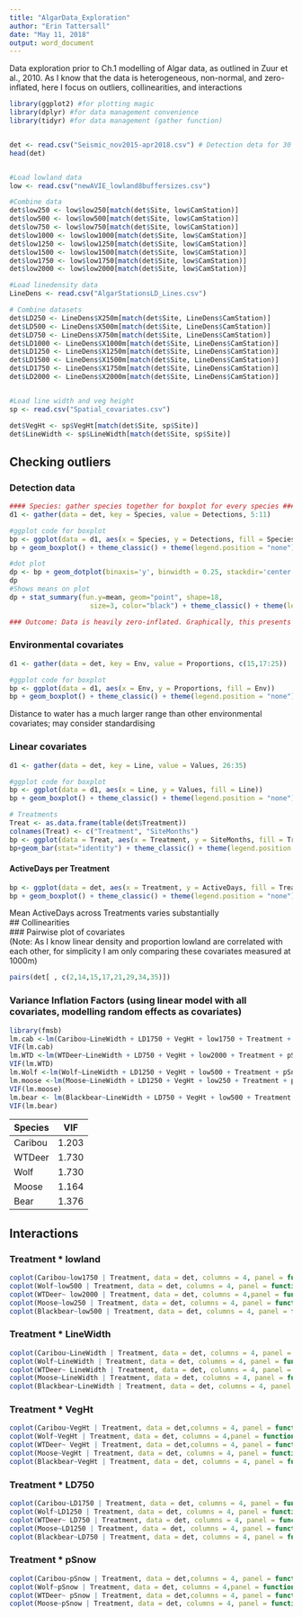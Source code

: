 ```yaml
---
title: "AlgarData_Exploration"
author: "Erin Tattersall"
date: "May 11, 2018"
output: word_document
---
```


  Data exploration prior to Ch.1 modelling of Algar data, as outlined in Zuur et al., 2010. As I know that the data is heterogeneous, non-normal, and zero-inflated, here I focus on outliers, collinearities, and interactions  
```r
library(ggplot2) #for plotting magic
library(dplyr) #for data management convenience
library(tidyr) #for data management (gather function)


det <- read.csv("Seismic_nov2015-apr2018.csv") # Detection deta for 30 months of surveying
head(det)


#Load lowland data
low <- read.csv("newAVIE_lowland8buffersizes.csv")

#Combine data
det$low250 <- low$low250[match(det$Site, low$CamStation)]
det$low500 <- low$low500[match(det$Site, low$CamStation)]
det$low750 <- low$low750[match(det$Site, low$CamStation)]
det$low1000 <- low$low1000[match(det$Site, low$CamStation)]
det$low1250 <- low$low1250[match(det$Site, low$CamStation)]
det$low1500 <- low$low1500[match(det$Site, low$CamStation)]
det$low1750 <- low$low1750[match(det$Site, low$CamStation)]
det$low2000 <- low$low2000[match(det$Site, low$CamStation)]

#Load linedensity data
LineDens <- read.csv("AlgarStationsLD_Lines.csv")

# Combine datasets
det$LD250 <- LineDens$X250m[match(det$Site, LineDens$CamStation)]
det$LD500 <- LineDens$X500m[match(det$Site, LineDens$CamStation)]
det$LD750 <- LineDens$X750m[match(det$Site, LineDens$CamStation)]
det$LD1000 <- LineDens$X1000m[match(det$Site, LineDens$CamStation)]
det$LD1250 <- LineDens$X1250m[match(det$Site, LineDens$CamStation)]
det$LD1500 <- LineDens$X1500m[match(det$Site, LineDens$CamStation)]
det$LD1750 <- LineDens$X1750m[match(det$Site, LineDens$CamStation)]
det$LD2000 <- LineDens$X2000m[match(det$Site, LineDens$CamStation)]


#Load line width and veg height
sp <- read.csv("Spatial_covariates.csv")

det$VegHt <- sp$VegHt[match(det$Site, sp$Site)]
det$LineWidth <- sp$LineWidth[match(det$Site, sp$Site)]
```

## Checking outliers
### Detection data
```r
#### Species: gather species together for boxplot for every species ####
d1 <- gather(data = det, key = Species, value = Detections, 5:11)

#ggplot code for boxplot
bp <- ggplot(data = d1, aes(x = Species, y = Detections, fill = Species)) #Coyote has one major outlier, probably Algar17 2017-08
bp + geom_boxplot() + theme_classic() + theme(legend.position = "none")

#dot plot
dp <- bp + geom_dotplot(binaxis='y', binwidth = 0.25, stackdir='center')# Species overlap, but clear that data is skewed to 0
dp
#Shows means on plot
dp + stat_summary(fun.y=mean, geom="point", shape=18,
                    size=3, color="black") + theme_classic() + theme(legend.position = "none") 

### Outcome: Data is heavily zero-inflated. Graphically, this presents all non-zero points as outliers. 
```
### Environmental covariates
```r
d1 <- gather(data = det, key = Env, value = Proportions, c(15,17:25))

#ggplot code for boxplot
bp <- ggplot(data = d1, aes(x = Env, y = Proportions, fill = Env))
bp + geom_boxplot() + theme_classic() + theme(legend.position = "none")

```
  Distance to water has a much larger range than other environmental covariates; may consider standardising  

### Linear covariates   
```r
d1 <- gather(data = det, key = Line, value = Values, 26:35)

#ggplot code for boxplot
bp <- ggplot(data = d1, aes(x = Line, y = Values, fill = Line))
bp + geom_boxplot() + theme_classic() + theme(legend.position = "none") + scale_x_discrete(limits=c("LD250", "LD500", "LD750","LD1000", "LD1250", "LD1250", "LD1500", "LD1750", "LD2000", "LineWidth", "VegHt"))

# Treatments
Treat <- as.data.frame(table(det$Treatment))
colnames(Treat) <- c("Treatment", "SiteMonths")
bp <- ggplot(data = Treat, aes(x = Treatment, y = SiteMonths, fill = Treatment))
bp+geom_bar(stat="identity") + theme_classic() + theme(legend.position = "none")

```

#### ActiveDays per Treatment  
```r
bp <- ggplot(data = det, aes(x = Treatment, y = ActiveDays, fill = Treatment))
bp + geom_boxplot() + theme_classic() + theme(legend.position = "none")
```
  Mean ActiveDays across Treatments varies substantially  
## Collinearities  
### Pairwise plot of covariates  
  (Note: As I know linear density and proportion lowland are correlated with each other, for simplicity I am only comparing these covariates measured at 1000m)  
```r
pairs(det[ , c(2,14,15,17,21,29,34,35)])
```
### Variance Inflation Factors (using linear model with all covariates, modelling random effects as covariates)  
```r
library(fmsb)
lm.cab <-lm(Caribou~LineWidth + LD1750 + VegHt + low1750 + Treatment + pSnow + Site + Month, data = det) 
VIF(lm.cab)
lm.WTD <-lm(WTDeer~LineWidth + LD750 + VegHt + low2000 + Treatment + pSnow + Site + Month, data = det) 
VIF(lm.WTD)
lm.Wolf <-lm(Wolf~LineWidth + LD1250 + VegHt + low500 + Treatment + pSnow + Site + Month, data = det) 
lm.moose <-lm(Moose~LineWidth + LD1250 + VegHt + low250 + Treatment + pSnow + Site + Month, data = det) 
VIF(lm.moose)
lm.bear <- lm(Blackbear~LineWidth + LD750 + VegHt + low500 + Treatment + pSnow + Site + Month, data = det) 
VIF(lm.bear)

```
Species  | VIF
-------- | ------
Caribou  | 1.203
WTDeer   | 1.730
Wolf     | 1.730
Moose    | 1.164
Bear     | 1.376  

## Interactions  
### Treatment * lowland
```r
coplot(Caribou~low1750 | Treatment, data = det, columns = 4, panel = function(x, y, ...) panel.smooth(x, y, span = .8, ...))
coplot(Wolf~low500 | Treatment, data = det, columns = 4, panel = function(x, y, ...) panel.smooth(x, y, span = .8, ...))
coplot(WTDeer~ low2000 | Treatment, data = det, columns = 4,panel = function(x, y, ...) panel.smooth(x, y, span = .8, ...))
coplot(Moose~low250 | Treatment, data = det, columns = 4, panel = function(x, y, ...) panel.smooth(x, y, span = .8, ...))
coplot(Blackbear~low500 | Treatment, data = det, columns = 4, panel = function(x, y, ...) panel.smooth(x, y, span = .8, ...))
```
### Treatment * LineWidth
```r
coplot(Caribou~LineWidth | Treatment, data = det, columns = 4, panel = function(x, y, ...) panel.smooth(x, y, span = .8, ...))
coplot(Wolf~LineWidth | Treatment, data = det, columns = 4, panel = function(x, y, ...) panel.smooth(x, y, span = .8, ...))
coplot(WTDeer~ LineWidth | Treatment, data = det, columns = 4, panel = function(x, y, ...) panel.smooth(x, y, span = .8, ...))
coplot(Moose~LineWidth | Treatment, data = det, columns = 4, panel = function(x, y, ...) panel.smooth(x, y, span = .8, ...))
coplot(Blackbear~LineWidth | Treatment, data = det, columns = 4, panel = function(x, y, ...) panel.smooth(x, y, span = .8, ...))
```
### Treatment * VegHt
```r
coplot(Caribou~VegHt | Treatment, data = det,columns = 4, panel = function(x, y, ...) panel.smooth(x, y, span = .8, ...))
coplot(Wolf~VegHt | Treatment, data = det, columns = 4,panel = function(x, y, ...) panel.smooth(x, y, span = .8, ...))
coplot(WTDeer~ VegHt | Treatment, data = det,columns = 4, panel = function(x, y, ...) panel.smooth(x, y, span = .8, ...))
coplot(Moose~VegHt | Treatment, data = det, columns = 4, panel = function(x, y, ...) panel.smooth(x, y, span = .8, ...))
coplot(Blackbear~VegHt | Treatment, data = det, columns = 4, panel = function(x, y, ...) panel.smooth(x, y, span = .8, ...))
```
### Treatment * LD750
```r
coplot(Caribou~LD1750 | Treatment, data = det, columns = 4, panel = function(x, y, ...) panel.smooth(x, y, span = .8, ...))
coplot(Wolf~LD1250 | Treatment, data = det, columns = 4, panel = function(x, y, ...) panel.smooth(x, y, span = .8, ...))
coplot(WTDeer~ LD750 | Treatment, data = det, columns = 4, panel = function(x, y, ...) panel.smooth(x, y, span = .8, ...))
coplot(Moose~LD1250 | Treatment, data = det, columns = 4, panel = function(x, y, ...) panel.smooth(x, y, span = .8, ...))
coplot(Blackbear~LD750 | Treatment, data = det, columns = 4, panel = function(x, y, ...) panel.smooth(x, y, span = .8, ...))
```
### Treatment * pSnow
```r
coplot(Caribou~pSnow | Treatment, data = det,columns = 4, panel = function(x, y, ...) panel.smooth(x, y, span = .8, ...))
coplot(Wolf~pSnow | Treatment, data = det, columns = 4,panel = function(x, y, ...) panel.smooth(x, y, span = .8, ...))
coplot(WTDeer~ pSnow | Treatment, data = det,columns = 4, panel = function(x, y, ...) panel.smooth(x, y, span = .8, ...))
coplot(Moose~pSnow | Treatment, data = det, columns = 4, panel = function(x, y, ...) panel.smooth(x, y, span = .8, ...))

```